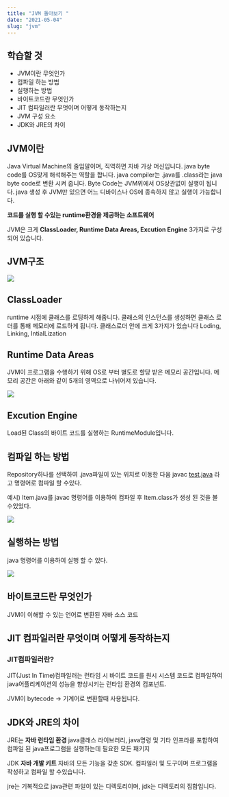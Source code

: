 ```yaml
---
title: "JVM 돌아보기 "
date: "2021-05-04"
slug: "jvm"
---
```

## **학습할 것**

* JVM이란 무엇인가
* 컴파일 하는 방법
* 실행하는 방법
* 바이트코드란 무엇인가
* JIT 컴파일러란 무엇이며 어떻게 동작하는지
* JVM 구성 요소
* JDK와 JRE의 차이

## JVM이란

Java Virtual Machine의 줄임말이며, 직역하면 자바 가상 머신입니다. java byte code를 OS맞게 해석해주는 역할을 합니다. java compiler는 .java를 .class라는 java byte code로 변환 시켜 줍니다. Byte Code는 JVM위에서 OS상관없이 실행이 됩니다. java 생성 후 JVM만 있으면 어느 디바이스나 OS에 종속하지 않고 실행이 가능합니다.

**코드를 실행 할 수있는 runtime환경을 제공하는 소프트웨어**

JVM은 크게 **ClassLoader, Runtime Data Areas, Excution Engine** 3가지로 구성되어 있습니다.

## JVM구조

![](/content/images/img_bcf2306fe811-1.jpeg)

## ClassLoader

runtime 시점에 클래스를 로딩하게 해줍니다. 클래스의 인스턴스를 생성하면 클래스 로더를 통해 메모리에 로드하게 됩니다. 클래스로더 안에 크게 3가지가 있습니다 Loding, Linking, IntialLization

## Runtime Data Areas

JVM이 프로그램을 수행하기 위해 OS로 부터 별도로 할당 받은 메모리 공간입니다. 메모리 공간은 아래와 같이 5개의 영역으로 나뉘어져 있습니다.

![](/content/images/스크린샷-2021-05-04-오후-10.51.48.png)

## Excution Engine

Load된 Class의 바이트 코드를 실행하는 RuntimeModule입니다.

## 컴파일 하는 방법

Repository하나를 선택하여 .java파일이 있는 위치로 이동한 다음 javac [test.java](http://test.java) 라고 명령어로 컴파일 할 수있다.

예시) Item.java를 javac 명령어를 이용하여 컴파일 후 Item.class가 생성 된 것을 볼 수있었다.

![](/content/images/스크린샷-2021-05-04-오후-11.18.04.png)

## 실행하는 방법

java 명령어를 이용하여 실행 할 수 있다.

![](/content/images/스크린샷-2021-05-04-오후-11.14.59.png)

## 바이트코드란 무엇인가

JVM이 이해할 수 있는 언어로 변환된 자바 소스 코드

## JIT 컴파일러란 무엇이며 어떻게 동작하는지

### JIT컴파일러란?

JIT(Just In Time)컴파일러는 런타임 시 바이트 코드를 원시 시스템 코드로 컴파일하여 java어플리케이션의 성능을 향상시키는 런타임 환경의 컴포넌트.

JVM이 bytecode → 기계어로 변환할때 사용됩니다.

## JDK와 JRE의 차이

JRE는 **자바 런타임 환경** java클래스 라이브러리, java명령 및 기타 인프라를 포함하여 컴파일 된 java프로그램을 실행하는데 필요한 모든 패키지

JDK **자바 개발 키트** 자바의 모든 기능을 갖춘 SDK. 컴파일러 및 도구이며 프로그램을 작성하고 컴파일 할 수있습니다.

jre는 기복적으로 java관련 파일이 있는 디렉토리이며, jdk는 디렉토리의 집합입니다.